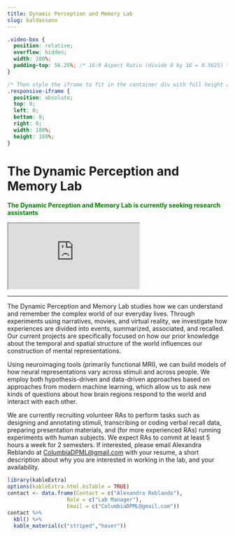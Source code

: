 ```yaml
---
title: Dynamic Perception and Memory Lab
slug: baldassano
---
```


```css
.video-box {
  position: relative;
  overflow: hidden;
  width: 100%;
  padding-top: 56.25%; /* 16:9 Aspect Ratio (divide 9 by 16 = 0.5625) */
}

/* Then style the iframe to fit in the container div with full height and width */
.responsive-iframe {
  position: absolute;
  top: 0;
  left: 0;
  bottom: 0;
  right: 0;
  width: 100%;
  height: 100%;
}
```

# The Dynamic Perception and Memory Lab

<span style="color:green">
**The Dynamic Perception and Memory Lab is currently seeking research assistants**
</span>

<div class="video-box">
  <iframe class="responsive-iframe" src="https://drive.google.com/file/d/1ZlNqBn5Crd7I2lpumJK4QB9kKdafdgph/preview"></iframe>
</div>

***

The Dynamic Perception and Memory Lab studies how we can understand and remember the complex world of our everyday lives. Through experiments using narratives, movies, and virtual reality, we investigate how experiences are divided into events, summarized, associated, and recalled. Our current projects are specifically focused on how our prior knowledge about the temporal and spatial structure of the world influences our construction of mental representations.

Using neuroimaging tools (primarily functional MRI), we can build models of how neural representations vary across stimuli and across people. We employ both hypothesis-driven and data-driven approaches based on approaches from modern machine learning, which allow us to ask new kinds of questions about how brain regions respond to the world and interact with each other.

We are currently recruiting volunteer RAs to perform tasks such as designing and annotating stimuli, transcribing or coding verbal recall data, preparing presentation materials, and (for more experienced RAs) running experiments with human subjects. We expect RAs to commit at least 5 hours a week for 2 semesters. If interested, please email Alexandra Reblando at <ColumbiaDPML@gmail.com> with your resume, a short description about why you are interested in working in the lab, and your availability.

```r
library(kableExtra)
options(kableExtra.html.bsTable = TRUE)
contact <- data.frame(Contact = c("Alexandra Reblando"),
                   Role = c("Lab Manager"),
                   Email = c("ColumbiaDPML@gmail.com"))
contact %>%
  kbl() %>%
  kable_material(c("striped","hover"))
                   
                   
```

